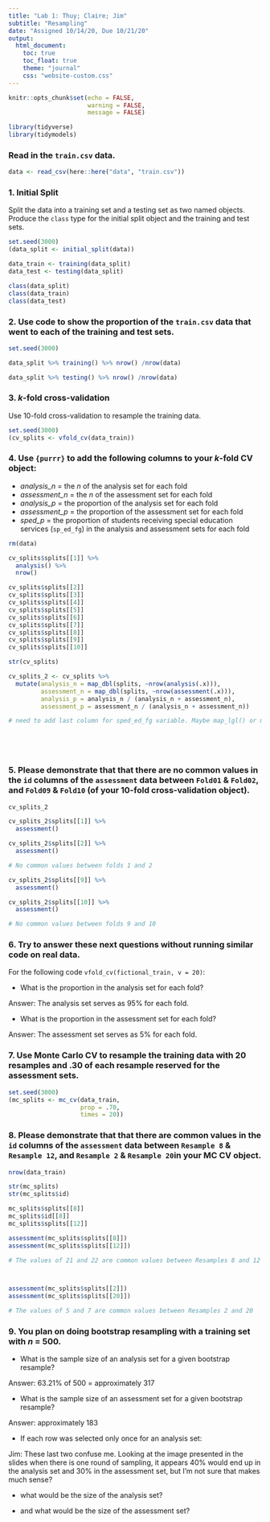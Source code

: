 ---
title: "Lab 1: Thuy; Claire; Jim"
subtitle: "Resampling"
date: "Assigned 10/14/20, Due 10/21/20"
output:
  html_document: 
    toc: true
    toc_float: true
    theme: "journal"
    css: "website-custom.css"
---


```{r setup, include=FALSE}
knitr::opts_chunk$set(echo = FALSE,
                      warning = FALSE,
                      message = FALSE)

library(tidyverse)
library(tidymodels)
```

### Read in the `train.csv` data.

```{r, data}
data <- read_csv(here::here("data", "train.csv"))
```

### 1. Initial Split

Split the data into a training set and a testing set as two named objects. Produce the `class` type for the initial split object and the training and test sets.

```{r, initial_split}
set.seed(3000)
(data_split <- initial_split(data))

data_train <- training(data_split)
data_test <- testing(data_split)

class(data_split)
class(data_train)
class(data_test)

```

### 2. Use code to show the proportion of the `train.csv` data that went to each of the training and test sets.

```{r}
set.seed(3000)

data_split %>% training() %>% nrow() /nrow(data)

data_split %>% testing() %>% nrow() /nrow(data)

```

### 3. *k*-fold cross-validation

Use 10-fold cross-validation to resample the training data.

```{r, resample}
set.seed(3000)
(cv_splits <- vfold_cv(data_train))

```

### 4. Use `{purrr}` to add the following columns to your *k*-fold CV object:
* *analysis_n* = the *n* of the analysis set for each fold
* *assessment_n* = the *n* of the assessment set for each fold
* *analysis_p* = the proportion of the analysis set for each fold
* *assessment_p* = the proportion of the assessment set for each fold
* *sped_p* = the proportion of students receiving special education services (`sp_ed_fg`) in the analysis and assessment sets for each fold

```{r, purrr}
rm(data)

cv_splits$splits[[1]] %>% 
  analysis() %>% 
  nrow()

cv_splits$splits[[2]]
cv_splits$splits[[3]]
cv_splits$splits[[4]]
cv_splits$splits[[5]]
cv_splits$splits[[6]]
cv_splits$splits[[7]]
cv_splits$splits[[8]]
cv_splits$splits[[9]]
cv_splits$splits[[10]]

str(cv_splits)

cv_splits_2 <- cv_splits %>% 
  mutate(analysis_n = map_dbl(splits, ~nrow(analysis(.x))),
         assessment_n = map_dbl(splits, ~nrow(assessment(.x))),
         analysis_p = analysis_n / (analysis_n + assessment_n),
         assessment_p = assessment_n / (analysis_n + assessment_n))

# need to add last column for sped_ed_fg variable. Maybe map_lgl() or map_chr() gets us there



                          
```

### 5. Please demonstrate that that there are **no** common values in the `id` columns of the `assessment` data between `Fold01` & `Fold02`, and `Fold09` & `Fold10` (of your 10-fold cross-validation object).

```{r}
cv_splits_2

cv_splits_2$splits[[1]] %>% 
  assessment()

cv_splits_2$splits[[2]] %>% 
  assessment()

# No common values between folds 1 and 2

cv_splits_2$splits[[9]] %>% 
  assessment()

cv_splits_2$splits[[10]] %>% 
  assessment()

# No common values between folds 9 and 10
```

### 6. Try to answer these next questions without running similar code on real data.

For the following code `vfold_cv(fictional_train, v = 20)`:

* What is the proportion in the analysis set for each fold?

Answer: The analysis set serves as 95% for each fold. 

* What is the proportion in the assessment set for each fold?

Answer: The assessment set serves as 5% for each fold. 

### 7. Use Monte Carlo CV to resample the training data with 20 resamples and .30 of each resample reserved for the assessment sets.

```{r}
set.seed(3000)
(mc_splits <- mc_cv(data_train, 
                    prop = .70,
                    times = 20))

```

### 8. Please demonstrate that that there **are** common values in the `id` columns of the `assessment` data between `Resample 8` & `Resample 12`, and `Resample 2` & `Resample 20`in your MC CV object.

```{r}
nrow(data_train)

str(mc_splits)
str(mc_splits$id)

mc_splits$splits[[8]]
mc_splits$id[[8]]
mc_splits$splits[[12]]

assessment(mc_splits$splits[[8]])
assessment(mc_splits$splits[[12]])

# The values of 21 and 22 are common values between Resamples 8 and 12



assessment(mc_splits$splits[[2]])
assessment(mc_splits$splits[[20]])

# The values of 5 and 7 are common values between Resamples 2 and 20

```

### 9. You plan on doing bootstrap resampling with a training set with *n* = 500.

* What is the sample size of an analysis set for a given bootstrap resample?

Answer: 63.21% of 500 = approximately 317 

* What is the sample size of an assessment set for a given bootstrap resample?

Answer: approximately 183

* If each row was selected only once for an analysis set:

Jim: These last two confuse me. Looking at the image presented in the slides when there is one round of sampling, it appears 40% would end up in the analysis set and 30% in the assessment set, but I'm not sure that makes much sense?

  + what would be the size of the analysis set?
  
  + and what would be the size of the assessment set?
  
